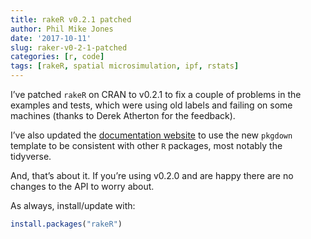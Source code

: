 ```yaml
---
title: rakeR v0.2.1 patched
author: Phil Mike Jones
date: '2017-10-11'
slug: raker-v0-2-1-patched
categories: [r, code]
tags: [rakeR, spatial microsimulation, ipf, rstats]
---
```


I've patched `rakeR` on CRAN to v0.2.1 to fix a couple of problems in the examples and tests, which were using old labels and failing on some machines (thanks to Derek Atherton for the feedback).

I've also updated the [documentation website](https://philmikejones.github.io/rakeR/) to use the new `pkgdown` template to be consistent with other `R` packages, most notably the tidyverse.

And, that's about it. If you're using v0.2.0 and are happy there are no changes to the API to worry about.

As always, install/update with:

```r
install.packages("rakeR")
```
